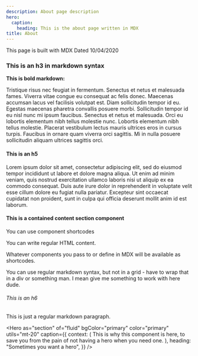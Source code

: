 ```yaml
---
description: About page description
hero:
  caption:
    heading: This is the about page written in MDX
title: About
---
```


<Pattern as="h2" utils="py-6 md:py-8 xl:py-10">
  This page is built with MDX
  <Pattern as="hr" is="divider" className="mb-3" />
  <Text pattern="meta" className="block">
    Dated 10/04/2020
  </Text>
</Pattern>

### This is an h3 in markdown syntax

<Pattern as="hr" is="divider" />

**This is bold markdown:**

Tristique risus nec feugiat in fermentum. Senectus et netus et malesuada fames. Viverra vitae congue eu consequat ac felis donec. Maecenas accumsan lacus vel facilisis volutpat est. Diam sollicitudin tempor id eu. Egestas maecenas pharetra convallis posuere morbi. Sollicitudin tempor id eu nisl nunc mi ipsum faucibus. Senectus et netus et malesuada. Orci eu lobortis elementum nibh tellus molestie nunc. Lobortis elementum nibh tellus molestie. Placerat vestibulum lectus mauris ultrices eros in cursus turpis. Faucibus in ornare quam viverra orci sagittis. Mi in nulla posuere sollicitudin aliquam ultrices sagittis orci.

<Pattern utils="py-6 md:py-8 xl:py-10" />

#### This is an h5

Lorem ipsum dolor sit amet, consectetur adipiscing elit, sed do eiusmod tempor incididunt ut labore et dolore magna aliqua. Ut enim ad minim veniam, quis nostrud exercitation ullamco laboris nisi ut aliquip ex ea commodo consequat. Duis aute irure dolor in reprehenderit in voluptate velit esse cillum dolore eu fugiat nulla pariatur. Excepteur sint occaecat cupidatat non proident, sunt in culpa qui officia deserunt mollit anim id est laborum.

<Section is="content" isContained utils="py-6 md:py-8 xl:py-10">

#### This is a contained content section component

<Box className="gap-4 grid md:grid-cols-3 my-4">
  <Text as="p" className="md:mb-6">
    You can use component shortcodes
  </Text>
  <p className="md:mb-6">You can write regular HTML content.</p>
  <Element as="p" className="md:mb-6">
    Whatever components you pass to or define in MDX will be available as
    shortcodes.
  </Element>
</Box>

You can use regular markdown syntax, but not in a grid - have to wrap that in a div or something man. I mean give me something to work with here dude.

</Section>

###### This is an h6

This is just a regular markdown paragraph.

<Hero
  as="section"
  of="fluid"
  bgColor="primary"
  color="primary"
  utils="mt-20"
  caption={{
    context: (
      <Text as="h4" pattern="body">
        This is why this component is here, to save you from the pain of not
        having a hero when you need one.
      </Text>
    ),
    heading: "Sometimes you want a hero",
  }}
/>
